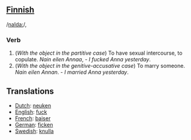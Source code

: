 ==[[Finnish]]==

/[[Pronunciation guide|naIda:]]/,

===Verb===

#(''With the object in the partitive case'') To have sexual intercourse, to copulate. ''Nain eilen Annaa'', - ''I fucked Anna yesterday''.
#(''With the object in the genitive-accusative case'') To marry someone. ''Nain eilen Annan''. - ''I married Anna yesterday''.

==Translations==
*[[Dutch]]: [[neuken]]
*[[English]]: [[fuck]]
*[[French]]: [[baiser]]
*[[German]]: [[ficken]]
*[[Swedish]]: [[knulla]]
